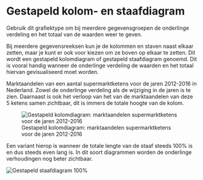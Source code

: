 # Gestapeld kolom- en staafdiagram {#charttype_stacked}

Gebruik dit grafiektype om bij meerdere gegevensgroepen de onderlinge verdeling en het totaal van de waarden weer te geven.

Bij meerdere gegevensreeksen kun je de kolommen en staven naast elkaar zetten, maar je kunt er ook voor kiezen om ze boven op elkaar te zetten. Dit wordt een gestapeld kolomdiagram of gestapeld staafdiagram genoemd. Dit is vooral handig wanneer de onderlinge verdeling de waarden en het totaal hiervan gevisualiseerd moet worden.

Marktaandelen van een aantal supermarktketens voor de jaren 2012-2016 in Nederland. Zowel de onderlinge verdeling als de wijziging in de jaren is te zien. Daarnaast is ook het verloop van het van de marktaandelen van deze 5 ketens samen zichtbaar, dit is immers de totale hoogte van de kolom.

![Gestapeld kolomdiagram: marktaandelen supermarktketens voor de jaren 2012-2016](images/column_stacked_result.png) 

Een variant hierop is wanneer de totale lengte van de staaf steeds 100% is en dus steeds even lang is. In dit soort diagrammen worden de onderlinge verhoudingen nog beter zichtbaar.

 ![](images/column_stacked100pct_result.png "Gestapeld staafdiagram 100%") 

